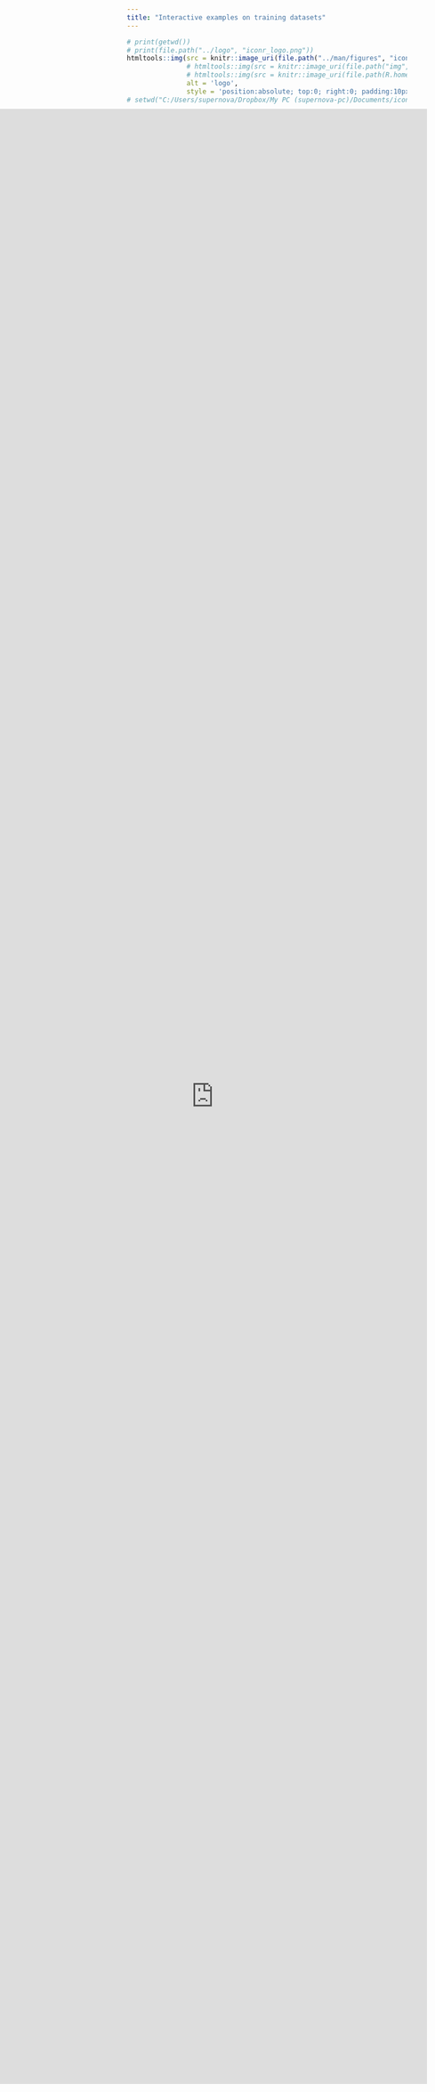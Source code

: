 ```yaml
---
title: "Interactive examples on training datasets"
---
```


```r
# print(getwd())
# print(file.path("../logo", "iconr_logo.png"))
htmltools::img(src = knitr::image_uri(file.path("../man/figures", "iconr_logo.png")),
               # htmltools::img(src = knitr::image_uri(file.path("img", "iconr_logo.png")), 
               # htmltools::img(src = knitr::image_uri(file.path(R.home("doc"), "html", "logo.jpg")), 
               alt = 'logo', 
               style = 'position:absolute; top:0; right:0; padding:10px;')
# setwd("C:/Users/supernova/Dropbox/My PC (supernova-pc)/Documents/iconr/doc/datasets")
```

<style>
.shiny-app-frame {
  position: fixed;
  left: 0;
  top: 250px;
  bottom: 200px;
  right: 0;
}
.shiny-app-frame iframe {
  width: 80%;
  height: 100%;
  border: none;
}
</style>

<div>
  <p>This RShiny app show examples on how to record the GUs and their proximity links with the <b>iconr</b> package 
<a href="https://zoometh.github.io/iconr/reference/plot_dec_grph.html">plot_dec()</a> function</p>
</div>
  
<div class="shiny-app-frame"> 
<iframe src="https://epispat.shinyapps.io/decoration_graph">
</iframe>
</div>

